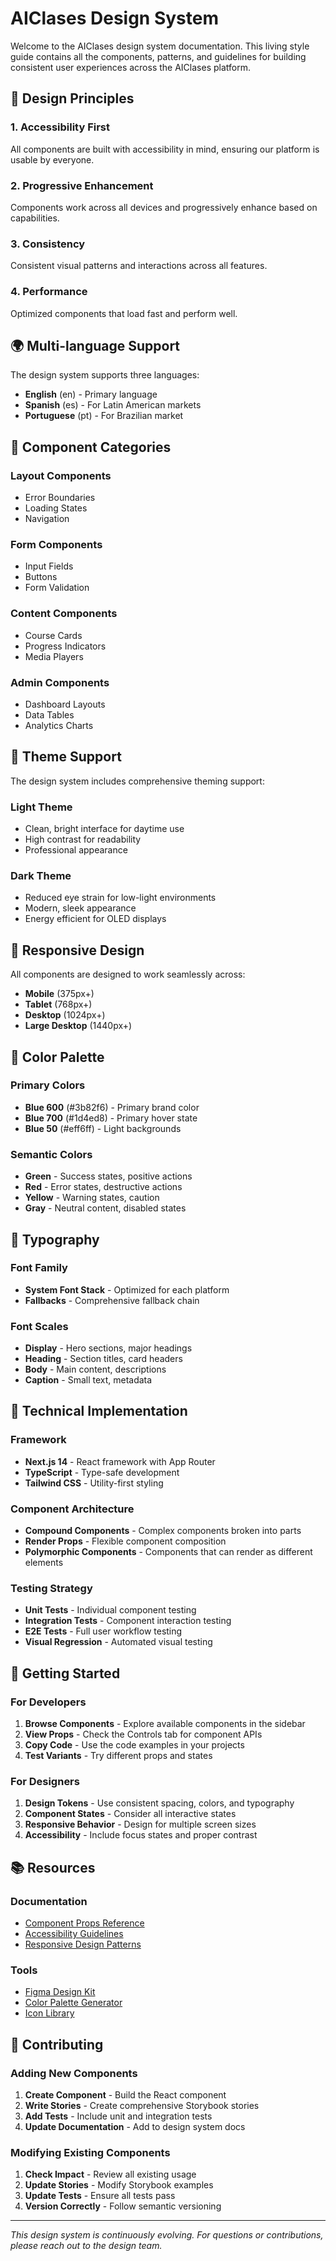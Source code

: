 
<Meta title="Design System/Overview" />

# AIClases Design System

Welcome to the AIClases design system documentation. This living style guide contains all the components, patterns, and guidelines for building consistent user experiences across the AIClases platform.

## 🎨 Design Principles

### 1. **Accessibility First**
All components are built with accessibility in mind, ensuring our platform is usable by everyone.

### 2. **Progressive Enhancement**
Components work across all devices and progressively enhance based on capabilities.

### 3. **Consistency**
Consistent visual patterns and interactions across all features.

### 4. **Performance**
Optimized components that load fast and perform well.

## 🌍 Multi-language Support

The design system supports three languages:
- **English** (en) - Primary language
- **Spanish** (es) - For Latin American markets
- **Portuguese** (pt) - For Brazilian market

## 🎯 Component Categories

### **Layout Components**
- Error Boundaries
- Loading States
- Navigation

### **Form Components**
- Input Fields
- Buttons
- Form Validation

### **Content Components**
- Course Cards
- Progress Indicators
- Media Players

### **Admin Components**
- Dashboard Layouts
- Data Tables
- Analytics Charts

## 🌙 Theme Support

The design system includes comprehensive theming support:

### Light Theme
- Clean, bright interface for daytime use
- High contrast for readability
- Professional appearance

### Dark Theme
- Reduced eye strain for low-light environments
- Modern, sleek appearance
- Energy efficient for OLED displays

## 📱 Responsive Design

All components are designed to work seamlessly across:
- **Mobile** (375px+)
- **Tablet** (768px+)
- **Desktop** (1024px+)
- **Large Desktop** (1440px+)

## 🎨 Color Palette

### Primary Colors
- **Blue 600** (#3b82f6) - Primary brand color
- **Blue 700** (#1d4ed8) - Primary hover state
- **Blue 50** (#eff6ff) - Light backgrounds

### Semantic Colors
- **Green** - Success states, positive actions
- **Red** - Error states, destructive actions
- **Yellow** - Warning states, caution
- **Gray** - Neutral content, disabled states

## 📝 Typography

### Font Family
- **System Font Stack** - Optimized for each platform
- **Fallbacks** - Comprehensive fallback chain

### Font Scales
- **Display** - Hero sections, major headings
- **Heading** - Section titles, card headers
- **Body** - Main content, descriptions
- **Caption** - Small text, metadata

## 🔧 Technical Implementation

### Framework
- **Next.js 14** - React framework with App Router
- **TypeScript** - Type-safe development
- **Tailwind CSS** - Utility-first styling

### Component Architecture
- **Compound Components** - Complex components broken into parts
- **Render Props** - Flexible component composition
- **Polymorphic Components** - Components that can render as different elements

### Testing Strategy
- **Unit Tests** - Individual component testing
- **Integration Tests** - Component interaction testing
- **E2E Tests** - Full user workflow testing
- **Visual Regression** - Automated visual testing

## 🚀 Getting Started

### For Developers

1. **Browse Components** - Explore available components in the sidebar
2. **View Props** - Check the Controls tab for component APIs
3. **Copy Code** - Use the code examples in your projects
4. **Test Variants** - Try different props and states

### For Designers

1. **Design Tokens** - Use consistent spacing, colors, and typography
2. **Component States** - Consider all interactive states
3. **Responsive Behavior** - Design for multiple screen sizes
4. **Accessibility** - Include focus states and proper contrast

## 📚 Resources

### Documentation
- [Component Props Reference](#)
- [Accessibility Guidelines](#)
- [Responsive Design Patterns](#)

### Tools
- [Figma Design Kit](#)
- [Color Palette Generator](#)
- [Icon Library](#)

## 🤝 Contributing

### Adding New Components

1. **Create Component** - Build the React component
2. **Write Stories** - Create comprehensive Storybook stories
3. **Add Tests** - Include unit and integration tests
4. **Update Documentation** - Add to design system docs

### Modifying Existing Components

1. **Check Impact** - Review all existing usage
2. **Update Stories** - Modify Storybook examples
3. **Update Tests** - Ensure all tests pass
4. **Version Correctly** - Follow semantic versioning

---

*This design system is continuously evolving. For questions or contributions, please reach out to the design team.*